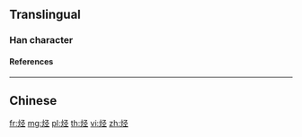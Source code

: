 {{character info/new}}
{{also|烴}}
==Translingual==

===Han character===
{{Han char|rn=86|rad=火|as=05|sn=9|four=9781|canj=FNOM|ids=⿰火𢀖}}

====References====
{{Han ref|kx=0669.101|hdz=32198.020|uh=70C3}}

----

==Chinese==
{{zh-see|烴}}

[[fr:烃]]
[[mg:烃]]
[[pl:烃]]
[[th:烃]]
[[vi:烃]]
[[zh:烃]]